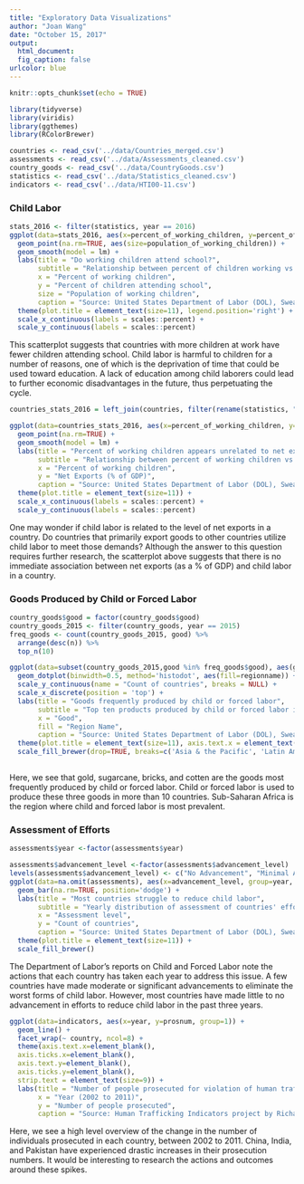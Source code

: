 ```yaml
---
title: "Exploratory Data Visualizations"
author: "Joan Wang"
date: "October 15, 2017"
output: 
  html_document: 
  fig_caption: false
urlcolor: blue
---
```


```r
knitr::opts_chunk$set(echo = TRUE)
```
```r
library(tidyverse)
library(viridis)
library(ggthemes)
library(RColorBrewer)

countries <- read_csv('../data/Countries_merged.csv')
assessments <- read_csv('../data/Assessments_cleaned.csv')
country_goods <- read_csv('../data/CountryGoods.csv')
statistics <- read_csv('../data/Statistics_cleaned.csv')
indicators <- read_csv('../data/HTI00-11.csv')
```

### Child Labor

```r
stats_2016 <- filter(statistics, year == 2016)
ggplot(data=stats_2016, aes(x=percent_of_working_children, y=percent_of_children_attending_school)) +
  geom_point(na.rm=TRUE, aes(size=population_of_working_children)) +
  geom_smooth(model = lm) +
  labs(title = "Do working children attend school?",
       subtitle = "Relationship between percent of children working vs attending school in a country in 2016",
       x = "Percent of working children",
       y = "Percent of children attending school",
       size = "Population of working children",
       caption = "Source: United States Department of Labor (DOL), Sweat & Toil Dataset") + 
  theme(plot.title = element_text(size=11), legend.position='right') + 
  scale_x_continuous(labels = scales::percent) + 
  scale_y_continuous(labels = scales::percent)
```

This scatterplot suggests that countries with more children at work have fewer children attending school. Child labor is harmful to children for a number of reasons, one of which is the deprivation of time that could be used toward education. A lack of education among child laborers could lead to further economic disadvantages in the future, thus perpetuating the cycle. 

```r
countries_stats_2016 = left_join(countries, filter(rename(statistics, "name_DOL" = country), year == 2016), by="name_DOL")

ggplot(data=countries_stats_2016, aes(x=percent_of_working_children, y=net_exports_2015)) +
  geom_point(na.rm=TRUE) +
  geom_smooth(model = lm) + 
  labs(title = "Percent of working children appears unrelated to net exports",
       subtitle = "Relationship between percent of working children vs net exports of a country in 2016",
       x = "Percent of working children",
       y = "Net Exports (% of GDP)",
       caption = "Source: United States Department of Labor (DOL), Sweat & Toil Dataset and World Bank Indicators") + 
  theme(plot.title = element_text(size=11)) + 
  scale_x_continuous(labels = scales::percent) + 
  scale_y_continuous(labels = scales::percent) 
```

One may wonder if child labor is related to the level of net exports in a country. Do countries that primarily export goods to other countries utilize child labor to meet those demands? Although the answer to this question requires further research, the scatterplot above suggests that there is no immediate association between net exports (as a % of GDP) and child labor in a country. 

### Goods Produced by Child or Forced Labor
```r
country_goods$good = factor(country_goods$good)
country_goods_2015 <- filter(country_goods, year == 2015)
freq_goods <- count(country_goods_2015, good) %>%
  arrange(desc(n)) %>%
  top_n(10)

ggplot(data=subset(country_goods_2015,good %in% freq_goods$good), aes(good)) +
  geom_dotplot(binwidth=0.5, method='histodot', aes(fill=regionname)) + 
  scale_y_continuous(name = "Count of countries", breaks = NULL) + 
  scale_x_discrete(position = 'top') + 
  labs(title = "Goods frequently produced by child or forced labor",
       subtitle = "Top ten products produced by child or forced labor in 2015",
       x = "Good",
       fill = "Region Name",
       caption = "Source: United States Department of Labor (DOL), Sweat & Toil Dataset")+
  theme(plot.title = element_text(size=11), axis.text.x = element_text(angle = 45, hjust = 0)) + 
  scale_fill_brewer(drop=TRUE, breaks=c('Asia & the Pacific', 'Latin America & the Caribbean', 'Sub-Saharan Africa')) 
  
```

Here, we see that gold, sugarcane, bricks, and cotten are the goods most frequently produced by child or forced labor. Child or forced labor is used to produce these three goods in more than 10 countries. Sub-Saharan Africa is the region where child and forced labor is most prevalent.

### Assessment of Efforts
```r
assessments$year <-factor(assessments$year)

assessments$advancement_level <-factor(assessments$advancement_level)
levels(assessments$advancement_level) <- c("No Advancement", "Minimal Advancement", "Moderate Advancement", "Significant Advancement")
ggplot(data=na.omit(assessments), aes(x=advancement_level, group=year, fill=year)) + 
  geom_bar(na.rm=TRUE, position='dodge') + 
  labs(title = "Most countries struggle to reduce child labor",
       subtitle = "Yearly distribution of assessment of countries' efforts to eliminate the worst forms of child labor ",
       x = "Assessment level",
       y = "Count of countries",
       caption = "Source: United States Department of Labor (DOL), Sweat & Toil Dataset") + 
  theme(plot.title = element_text(size=11)) + 
  scale_fill_brewer()
```

The Department of Labor's reports on Child and Forced Labor note the actions that each country has taken each year to address this issue. A few countries have made moderate or significant advancements to eliminate the worst forms of child labor. However, most countries have made little to no advancement in efforts to reduce child labor in the past three years.


```r
ggplot(data=indicators, aes(x=year, y=prosnum, group=1)) +
  geom_line() + 
  facet_wrap(~ country, ncol=8) + 
  theme(axis.text.x=element_blank(),
  axis.ticks.x=element_blank(),
  axis.text.y=element_blank(),
  axis.ticks.y=element_blank(),
  strip.text = element_text(size=9)) +
  labs(title = "Number of people prosecuted for violation of human trafficking laws",
       x = "Year (2002 to 2011)",
       y = "Number of people prosecuted",
       caption = "Source: Human Trafficking Indicators project by Richard W. Frank")
```

Here, we see a high level overview of the change in the number of individuals prosecuted in each country, between 2002 to 2011. China, India, and Pakistan have experienced drastic increases in their prosecution numbers. It would be interesting to research the actions and outcomes around these spikes.

